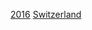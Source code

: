 {{National squad 
 | name        = 2016年歐洲國家盃瑞士參賽名單
 | bg        = red
 | fg        = white
 | bordercolor = #CC0000
 | country     = 瑞士
 | comp link   = 2016年歐洲足球錦標賽
 | comp        = 2016年-{zh-hans:欧洲足球锦标赛;zh-hk:歐洲國家盃;zh-tw:歐洲足球錦標賽;}-
 | p1        = [[揚·索莫|-{zh-hans:索莫;zh-hk:蘇馬;zh-tw:索莫;}-]]
 | p2        = [[斯蒂芬·利希施泰納|-{zh-hk:列治史迪拿;zh-cn:利希施泰纳;zh-tw:利希施泰納;}-]] [[File:Captain sports.svg|10px|link=隊長 (足球)|alt=队长]]
 | p3        = {{link-en|弗朗索瓦·穆班杰|François Moubandje|-{zh-hans:穆班杰;zh-hk:莫班迪治;zh-tw:穆班傑;}-}}
 | p4        = [[尼科·埃爾韋迪|-{zh-hans:埃尔韦迪;zh-hk:艾維迪;zh-tw:埃爾韋迪}-]]
 | p5        = [[史迪維·禾·比根|禾·比根]]
 | p6        = {{link-en|米夏埃尔·朗|Michael Lang (footballer)|-{zh-hans:米夏埃尔·朗;zh-hk:蘭治;zh-tw:米夏埃爾·朗;}-}}
 | p7        = [[布雷尔·恩博洛|-{zh-hans:恩博洛;zh-hk:安保路}-]]
 | p8        = [[法比安·弗雷|-{zh-hans:弗雷;zh-hk:費爾}-]]
 | p9        = [[哈里斯·舍費洛維奇|-{zh-hans:舍费洛维奇;zh-hk:施費洛域;zh-tw:舍費洛維奇;}-]] 
 | p10       = [[格蘭尼特·扎卡|-{zh-hans:扎卡; zh-hk:沙加;}-]]  
 | p11       = [[瓦隆·贝赫拉米|-{zh-hans:贝赫拉米;zh-hk:比哈美;zh-tw:貝赫拉米;}-]]
 | p12       = [[马尔温·希茨|-{zh-hans:希茨; zh-hk:希斯;}-]]
 | p13       = [[里卡多·罗德里格斯|-{zh-hans:罗德里格斯; zh-hk:洛迪古斯; zh-tw:羅德里格斯;}-]]
 | p14       = [[丹尼斯·沙克利亞|-{zh-hans:扎卡里亚; zh-hk:沙克利亞;}-]]
 | p15       = [[布萊里姆·哲馬伊利|-{zh-hans:哲马伊利;zh-hk:迪斯馬利;zh-tw:哲馬伊利;}-]]
 | p16       = [[謝臣·費南迪斯|謝臣·-{zh-hans:费尔南德斯;zh-hk:費南迪斯;zh-tw:費爾南德斯;}-]]
 | p17       = [[沙尼·塔拉沙伊|-{zh-hans:塔拉沙伊;zh-hk:泰拿沙積}-]]
 | p18       = [[阿德米爾·邁赫邁迪|-{zh-hans:迈赫迈迪;zh-hk:美密迪;zh-tw:邁赫邁迪;}-]]
 | p19       = [[艾倫·達迪約克|-{zh-hans:德尔迪约克;zh-hk:達迪約克;zh-tw:德爾迪約克;}-]]
 | p20       = [[祖漢·佐羅|-{zh-hans:朱鲁;zh-hk:迪佐奴;zh-tw:朱魯;}-]]
 | p21       = [[羅曼·布爾基|-{zh-hans:布尔基;zh-hk:貝基;zh-tw:布爾基;}-]]
 | p22       = [[法比安·沙爾|-{zh-hans:沙尔; zh-hk:舒亞; zh-tw:沙爾;}-]]
 | p23       = [[谢尔丹·沙奇里|-{zh-hans:沙奇里;zh-hk:沙基利;zh-tw:夏奇里;}-]]
 | coach     = {{link-en|弗拉基米尔·佩特科维奇|Vladimir Petković|-{zh-cn:佩特科维奇; zh-tw:佩特科維奇; zh-hk:柏高域;}-}}
}}<noinclude>
[[Category:瑞士國家足球隊模板|2016]]
[[Category:2016年欧洲足球锦标赛参赛名单模板|Switzerland]]
</noinclude>